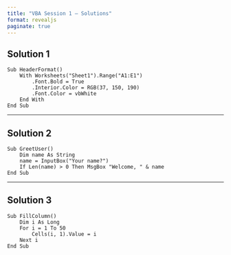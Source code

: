 ---
title: "VBA Session 1 — Solutions"
format: revealjs
paginate: true
---

## Solution 1

```vba
Sub HeaderFormat()
    With Worksheets("Sheet1").Range("A1:E1")
        .Font.Bold = True
        .Interior.Color = RGB(37, 150, 190)
        .Font.Color = vbWhite
    End With
End Sub
```

---

## Solution 2

```vba
Sub GreetUser()
    Dim name As String
    name = InputBox("Your name?")
    If Len(name) > 0 Then MsgBox "Welcome, " & name
End Sub
```

---

## Solution 3

```vba
Sub FillColumn()
    Dim i As Long
    For i = 1 To 50
        Cells(i, 1).Value = i
    Next i
End Sub
```
